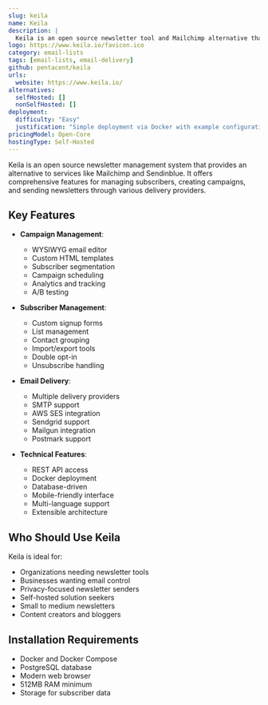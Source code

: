 ```yaml
---
slug: keila
name: Keila
description: |
  Keila is an open source newsletter tool and Mailchimp alternative that allows you to easily send campaigns and create sign-up forms, with support for multiple email delivery providers.
logo: https://www.keila.io/favicon.ico
category: email-lists
tags: [email-lists, email-delivery]
github: pentacent/keila
urls:
  website: https://www.keila.io/
alternatives:
  selfHosted: []
  nonSelfHosted: []
deployment:
  difficulty: "Easy"
  justification: "Simple deployment via Docker with example configurations provided."
pricingModel: Open-Core
hostingType: Self-Hosted
---
```


Keila is an open source newsletter management system that provides an
alternative to services like Mailchimp and Sendinblue. It offers comprehensive
features for managing subscribers, creating campaigns, and sending newsletters
through various delivery providers.

## Key Features

- **Campaign Management**:

  - WYSIWYG email editor
  - Custom HTML templates
  - Subscriber segmentation
  - Campaign scheduling
  - Analytics and tracking
  - A/B testing

- **Subscriber Management**:

  - Custom signup forms
  - List management
  - Contact grouping
  - Import/export tools
  - Double opt-in
  - Unsubscribe handling

- **Email Delivery**:

  - Multiple delivery providers
  - SMTP support
  - AWS SES integration
  - Sendgrid support
  - Mailgun integration
  - Postmark support

- **Technical Features**:
  - REST API access
  - Docker deployment
  - Database-driven
  - Mobile-friendly interface
  - Multi-language support
  - Extensible architecture

## Who Should Use Keila

Keila is ideal for:

- Organizations needing newsletter tools
- Businesses wanting email control
- Privacy-focused newsletter senders
- Self-hosted solution seekers
- Small to medium newsletters
- Content creators and bloggers

## Installation Requirements

- Docker and Docker Compose
- PostgreSQL database
- Modern web browser
- 512MB RAM minimum
- Storage for subscriber data

